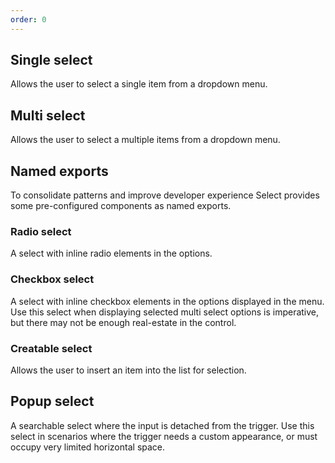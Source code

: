 ```yaml
---
order: 0
---
```



## Single select

Allows the user to select a single item from a dropdown menu.

<Example Component={SelectSingle} componentName="@atlaskit/select" />

## Multi select

Allows the user to select a multiple items from a dropdown menu.

<Example Component={SelectMulti} componentName="@atlaskit/select" />

## Named exports

To consolidate patterns and improve developer experience Select provides some pre-configured components as named exports.

### Radio select

A select with inline radio elements in the options.

<Example Component={SelectRadio} componentName="@atlaskit/select" />

### Checkbox select

A select with inline checkbox elements in the options displayed in the menu.
Use this select when displaying selected multi select options is imperative, but there may not be enough real-estate in the control.

<Example Component={SelectCheckbox} componentName="@atlaskit/select" />

### Creatable select

Allows the user to insert an item into the list for selection.

<Example Component={SelectCreatable} componentName="@atlaskit/select" />

## Popup select

A searchable select where the input is detached from the trigger. Use this select in scenarios where the trigger needs a custom appearance, or must occupy very limited horizontal space.

<Example Component={SelectPopup} componentName="@atlaskit/select" />
